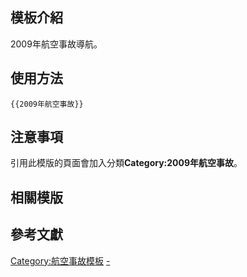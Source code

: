 <includeonly><!-- 在這裡加入模板的保護標識 --></includeonly><noinclude>{{Documentation subpage}}</noinclude>
<!-- 在本行下編輯模板說明 -->

== 模板介紹 ==

2009年航空事故導航。

==使用方法==

<pre>{{2009年航空事故}}</pre>

== 注意事項 ==

引用此模版的頁面會加入分類'''Category:2009年航空事故'''。

== 相關模版 ==

{{歷年航空事故模板}}

== 參考文獻 ==

<includeonly>
<!-- 本行下加入模板的分類 -->
[[Category:航空事故模板]]
[[Category:2009年航空事故|-]]
</includeonly>